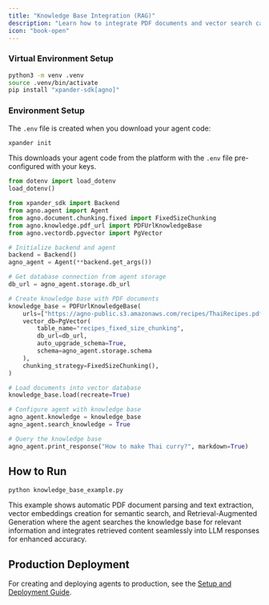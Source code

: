 ```yaml
---
title: "Knowledge Base Integration (RAG)"
description: "Learn how to integrate PDF documents and vector search capabilities with your AI agent for Retrieval-Augmented Generation"
icon: "book-open"
---
```


<AccordionGroup>
<Accordion title="Prerequisites">

### Virtual Environment Setup
```bash setup.sh
python3 -m venv .venv
source .venv/bin/activate
pip install "xpander-sdk[agno]"
```

### Environment Setup
The `.env` file is created when you download your agent code:

```bash
xpander init
```

This downloads your agent code from the platform with the `.env` file pre-configured with your keys.

</Accordion>
</AccordionGroup>

```python knowledge_base_example.py
from dotenv import load_dotenv
load_dotenv()

from xpander_sdk import Backend
from agno.agent import Agent
from agno.document.chunking.fixed import FixedSizeChunking
from agno.knowledge.pdf_url import PDFUrlKnowledgeBase
from agno.vectordb.pgvector import PgVector

# Initialize backend and agent
backend = Backend()
agno_agent = Agent(**backend.get_args())

# Get database connection from agent storage
db_url = agno_agent.storage.db_url

# Create knowledge base with PDF documents
knowledge_base = PDFUrlKnowledgeBase(
    urls=["https://agno-public.s3.amazonaws.com/recipes/ThaiRecipes.pdf"],
    vector_db=PgVector(
        table_name="recipes_fixed_size_chunking", 
        db_url=db_url, 
        auto_upgrade_schema=True, 
        schema=agno_agent.storage.schema
    ),
    chunking_strategy=FixedSizeChunking(),
)

# Load documents into vector database
knowledge_base.load(recreate=True)

# Configure agent with knowledge base
agno_agent.knowledge = knowledge_base
agno_agent.search_knowledge = True

# Query the knowledge base
agno_agent.print_response("How to make Thai curry?", markdown=True)
```

## How to Run

```bash knowledge_base_example.py
python knowledge_base_example.py
```

This example shows automatic PDF document parsing and text extraction, vector embeddings creation for semantic search, and Retrieval-Augmented Generation where the agent searches the knowledge base for relevant information and integrates retrieved content seamlessly into LLM responses for enhanced accuracy.

## Production Deployment

For creating and deploying agents to production, see the [Setup and Deployment Guide](/Examples/00-setup-deployment).